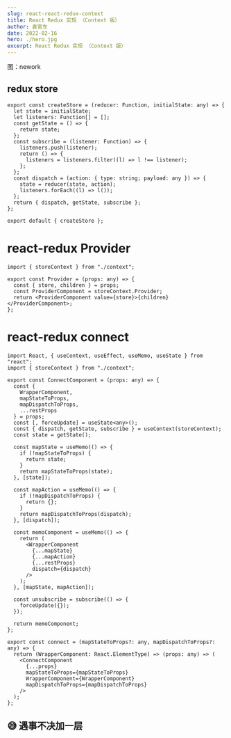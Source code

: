 ```yaml
---
slug: react-react-redux-context
title: React Redux 实现 （Context 版）
author: 袁官东
date: 2022-02-16
hero: ./hero.jpg
excerpt: React Redux 实现 （Context 版）
---
```

<div className={'img-desc'}>图：nework</div>




## redux store

```tsx
export const createStore = (reducer: Function, initialState: any) => {
  let state = initialState;
  let listeners: Function[] = [];
  const getState = () => {
    return state;
  };
  const subscribe = (listener: Function) => {
    listeners.push(listener);
    return () => {
      listeners = listeners.filter((l) => l !== listener);
    };
  };
  const dispatch = (action: { type: string; payload: any }) => {
    state = reducer(state, action);
    listeners.forEach((l) => l());
  };
  return { dispatch, getState, subscribe };
};

export default { createStore };
```

# react-redux Provider
```tsx
import { storeContext } from "./context";

export const Provider = (props: any) => {
  const { store, children } = props;
  const ProviderComponent = storeContext.Provider;
  return <ProviderComponent value={store}>{children}</ProviderComponent>;
};

```
# react-redux connect
```tsx
import React, { useContext, useEffect, useMemo, useState } from "react";
import { storeContext } from "./context";

export const ConnectComponent = (props: any) => {
  const {
    WrapperComponent,
    mapStateToProps,
    mapDispatchToProps,
    ...restProps
  } = props;
  const [, forceUpdate] = useState<any>();
  const { dispatch, getState, subscribe } = useContext(storeContext);
  const state = getState();

  const mapState = useMemo(() => {
    if (!mapStateToProps) {
      return state;
    }
    return mapStateToProps(state);
  }, [state]);

  const mapAction = useMemo(() => {
    if (!mapDispatchToProps) {
      return {};
    }
    return mapDispatchToProps(dispatch);
  }, [dispatch]);

  const memoComponent = useMemo(() => {
    return (
      <WrapperComponent
        {...mapState}
        {...mapAction}
        {...restProps}
        dispatch={dispatch}
      />
    );
  }, [mapState, mapAction]);

  const unsubscribe = subscribe(() => {
    forceUpdate({});
  });

  return memoComponent;
};

export const connect = (mapStateToProps?: any, mapDispatchToProps?: any) => {
  return (WrapperComponent: React.ElementType) => (props: any) => (
    <ConnectComponent
      {...props}
      mapStateToProps={mapStateToProps}
      WrapperComponent={WrapperComponent}
      mapDispatchToProps={mapDispatchToProps}
    />
  );
};

```
## 😅 遇事不决加一层

<div className="art-container">
  <a href="https://codesandbox.io/s/react-redux-context-nqd073?file=/src/App.tsx" target="_blank" style={{marginBottom:20,width:184,height:40, display:'block',background:'url("https://codesandbox.io/static/img/play-codesandbox.svg")'}}>
  </a>
</div>
